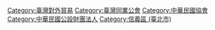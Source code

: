 {{Catmore}}
[[Category:臺灣對外貿易|Category:臺灣對外貿易]]
[[Category:臺灣同業公會|Category:臺灣同業公會]]

[[Category:中華民國協會|Category:中華民國協會]]
[[Category:中華民國公設財團法人|Category:中華民國公設財團法人]]
[[Category:信義區_(臺北市)|Category:信義區 (臺北市)]]